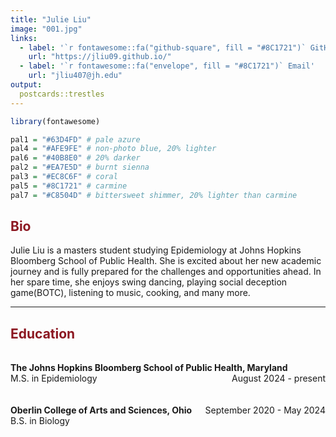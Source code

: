 ```yaml
---
title: "Julie Liu"
image: "001.jpg"
links:
  - label: '`r fontawesome::fa("github-square", fill = "#8C1721")` GitHub'
    url: "https://jliu09.github.io/"
  - label: '`r fontawesome::fa("envelope", fill = "#8C1721")` Email'
    url: "jliu407@jh.edu"
output:
  postcards::trestles
---
```


```r
library(fontawesome)

pal1 = "#63D4FD" # pale azure
pal4 = "#AFE9FE" # non-photo blue, 20% lighter
pal6 = "#40B8E0" # 20% darker
pal2 = "#EA7E5D" # burnt sienna
pal3 = "#EC8C6F" # coral
pal5 = "#8C1721" # carmine
pal7 = "#C8504D" # bittersweet shimmer, 20% lighter than carmine

```
 
## <span style="color:  #8C1721;"> Bio</span>

Julie Liu is a masters student studying Epidemiology at Johns Hopkins Bloomberg School of Public Health. She is excited about her new academic journey and is fully prepared for the challenges and opportunities ahead. In her spare time, she enjoys swing dancing, playing social deception game(BOTC), listening to music, cooking, and many more.

---

## <span style="color:  #8C1721;"> Education</span>

|  |  |
|:--------------------------------------------------|:----------------|

| **The Johns Hopkins Bloomberg School of Public Health, Maryland** [August 2024 - present]{style="float:right"}
| M.S. in Epidemiology
| <br>
| **Oberlin College of Arts and Sciences, Ohio** [September 2020 - May 2024]{style="float:right"}
| B.S. in Biology

